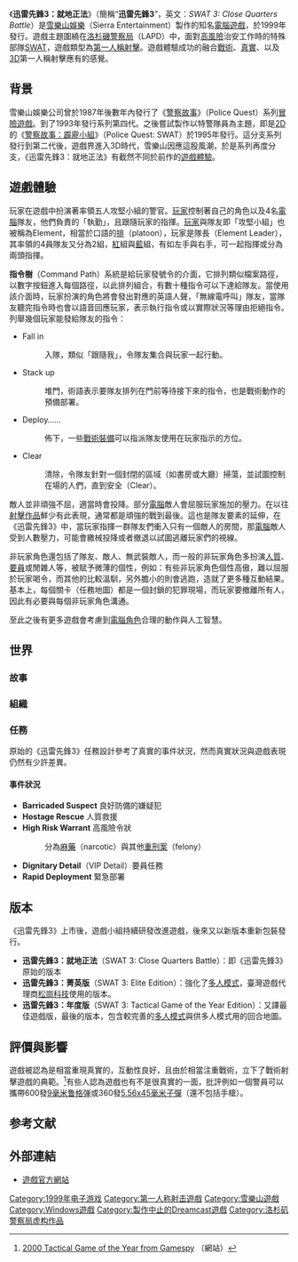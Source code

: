 {{noteTA
|G1=Games
|1=zh-cn:近距离作战; zh-tw:就地正法;
|2=zh-cn:精英版; zh-tw:菁英版;
}}
{{Infobox VG
|title = 迅雷先鋒3：就地正法
| image = File:Swat 3.jpg
| english =  SWAT 3: Close Quarters Battle
|developer = [[雪乐山|雪樂山西北工作室]]
|publisher = {{vgrelease|WW|[[雪乐山|雪樂山娛樂]]|TW|[[松崗科技|松崗科技]]}}
|designer = 
|engine = 
|released = {{vgrelease|NA|1999年11月23日|TW|2000年12月26日（迅雷先鋒3菁英版）}}
|genre = [[多型態戰術射擊遊戲|多型態戰術射擊遊戲]]、[[第一人稱射擊遊戲|第一人稱射擊遊戲]]
|modes = [[單人遊戲|單人遊戲]]、[[多人遊戲|多人遊戲]]（需版本升級）
|platforms = [[Microsoft_Windows|Microsoft Windows]]
}}
《'''迅雷先鋒3：就地正法'''》（簡稱“'''迅雷先鋒3'''”，英文：''SWAT 3: Close Quarters Battle''）是[[雪樂山|雪樂山娛樂]]（Sierra Entertainment）製作的知名[[電腦遊戲|電腦遊戲]]，於1999年發行。遊戲主題圍繞在[[洛杉磯警察局|洛杉磯警察局]]（LAPD）中，面對[[高風險|高風險]]治安工作時的特殊部隊[[特種武器和戰術部隊|SWAT]]，遊戲類型為[[第一人稱射擊遊戲|第一人稱射擊]]。遊戲體驗成功的融合[[室內近距離戰鬥|戰術]]、[[實際感|真實]]、以及[[3D|3D]]第一人稱射擊應有的感覺。

== 背景 ==
雪樂山娛樂公司曾於1987年後數年內發行了《[[警察故事_(遊戲)|警察故事]]》（Police Quest）系列[[冒險遊戲|冒險遊戲]]。到了1993年發行系列第四代。之後嘗試製作以特警隊員為主題，即是[[2D|2D]]的《[[警察故事：霹靂小組|警察故事：霹靂小組]]》（Police Quest: SWAT）於1995年發行。這分支系列發行到第二代後，遊戲界進入3D時代，雪樂山因應這股風潮，於是系列再度分支，《迅雷先鋒3：就地正法》有截然不同於前作的[[遊戲體驗|遊戲體驗]]。

== 遊戲體驗 ==
<!-- 為了突顯此遊戲的特色，將致力描述遊戲指令 -->
玩家在遊戲中扮演著率領五人攻堅小組的警官。[[玩家|玩家]]控制著自己的角色以及4名[[人工智慧|電腦]]隊友，他們負責的「執勤」，且跟隨玩家的指揮。[[玩家|玩家]]與隊友即「攻堅小組」也被稱為Element，相當於口語的[[排|排]]（platoon），玩家是隊長（Element Leader），其率領的4員隊友又分為2組，[[紅|紅]]組與[[藍|藍]]組，有如左手與右手，可一起指揮或分為兩頭指揮。

'''指令樹'''（Command Path）系統是給玩家發號令的介面，它排列類似檔案路徑，以數字按鈕進入每個路徑，以此排列組合，有數十種指令可以下達給隊友。當使用該介面時，玩家扮演的角色將會發出對應的英語人聲，「無線電呼叫」隊友，當隊友聽完指令時也會以語音回應玩家，表示執行指令或以實際狀況等理由拒絕指令。列舉幾個玩家能發給隊友的指令：
* Fall in
*: 入隊，類似「跟隨我」，令隊友集合與玩家一起行動。
* Stack up
*: 堆門，術語表示要隊友排列在門前等待接下來的指令，也是戰術動作的預備部署。
* Deploy……
*: 佈下，一些[[戰術裝備|戰術裝備]]可以指派隊友使用在玩家指示的方位。
* Clear
*: 清除，令隊友針對一個封閉的區域（如書房或大廳）掃蕩，並試圖控制在場的人們，直到安全（Clear）。

敵人並非頑強不屈，適當時會投降。部分[[人工智慧|電腦]]敵人會屈服玩家施加的壓力。在以往[[第一人稱射擊遊戲|射擊作品]]鮮少有此表現，通常都是頑強的戰到最後。這也是隊友要素的延伸，在《迅雷先鋒3》中，當玩家指揮一群隊友們衝入只有一個敵人的房間，那[[人工智慧|電腦]]敵人受到人數壓力，可能會繳械投降或者撤退以試圖逃離玩家們的視線。

非玩家角色還包括了隊友、敵人、無武裝敵人，而一般的非玩家角色多扮演[[人質|人質]]、[[VIP|要員]]或閒雜人等，被賦予微薄的個性，例如：有些非玩家角色個性高傲，難以屈服於玩家喝令，而其他的比較溫馴，另外膽小的則會逃跑，造就了更多種互動結果。基本上，每個關卡（任務地圖）都是一個封鎖的犯罪現場，而玩家要撤離所有人，因此有必要與每個非玩家角色溝通。

至此之後有更多遊戲會考慮到[[NPC|電腦角色]]合理的動作與人工智慧。

== 世界 ==

=== 故事 ===

=== 組織 ===

=== 任務 ===
原始的《迅雷先鋒3》任務設計參考了真實的事件狀況，然而真實狀況與遊戲表現仍然有少許差異。

==== 事件狀況 ====
* '''Barricaded Suspect''' 良好防備的嫌疑犯<!-- 沒有對應的中文 -->
* '''Hostage Rescue''' 人質救援
* '''High Risk Warrant''' 高風險令狀
*: 分為[[麻藥|麻藥]]（narcotic）與其他[[重刑案|重刑案]]（felony）
* '''Dignitary Detail'''（VIP Detail）要員任務
* '''Rapid Deployment''' 緊急部署

== 版本 ==
《迅雷先鋒3》上市後，遊戲小組持續研發改進遊戲，後來又以新版本重新包裝發行。
* '''迅雷先鋒3：就地正法'''（SWAT 3: Close Quarters Battle）：即《迅雷先鋒3》原始的版本
* '''迅雷先鋒3：菁英版'''（SWAT 3: Elite Edition）：強化了[[多人遊戲|多人模式]]，臺灣遊戲代理商[[松崗科技|松崗科技]]使用的版本。
* '''迅雷先鋒3：年度版'''（SWAT 3: Tactical Game of the Year Edition）：又譯最佳遊戲版，最後的版本，包含較完善的[[多人遊戲|多人模式]]與供多人模式用的回合地圖。

== 評價與影響 ==
遊戲被認為是相當重現真實的，互動性良好，且由於相當注重戰術，立下了戰術射擊遊戲的典範。<ref>[http://archive.gamespy.com/articles/december00/goty2000/indextactical.shtm 2000 Tactical Game of the Year from Gamespy] {{webarchive|url=https://web.archive.org/web/20071015095349/http://archive.gamespy.com/articles/december00/goty2000/indextactical.shtm |date=2007-10-15 }}（網站）</ref>有些人認為遊戲也有不是很真實的一面，批評例如一個警員可以攜帶600發[[9×19mm魯格彈|9毫米鲁格弹]]或360發[[5.56×45mm_NATO|5.56x45毫米子彈]]（還不包括手槍）。

== 参考文献 ==
{{reflist|30em}}

== 外部連結 ==
* [http://www.swat3.com/ 遊戲官方網站] {{Wayback|url=http://www.swat3.com/ |date=19990117064127 }}

{{DEFAULTSORT:SWAT 3: Close Quarters Battle}}
[[Category:1999年电子游戏|Category:1999年电子游戏]]
[[Category:第一人称射击遊戲|Category:第一人称射击遊戲]]
[[Category:雪樂山遊戲|Category:雪樂山遊戲]]
[[Category:Windows遊戲|Category:Windows遊戲]]
[[Category:製作中止的Dreamcast遊戲|Category:製作中止的Dreamcast遊戲]]
[[Category:洛杉矶警察局虚构作品|Category:洛杉矶警察局虚构作品]]